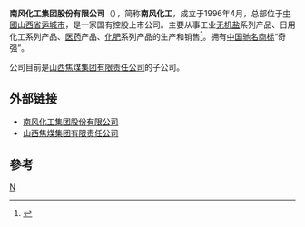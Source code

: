 {{Infobox_Company
| company_name   = 南风化工集团股份有限公司
| company_logo   = 
| company_type   = [[國有企業|國有企業]]
| company_slogan = 
| foundation     = 1996年
| location       = [[中國|中國]][[山西省|山西省]][[运城市|运城市]]
| key_people     = 
| industry       = 
| products       = 
| revenue        = 
| net_income     = 
| parent         = [[山西焦煤|山西焦煤]]
| homepage       = http://www.nafine.com/
}}

'''南风化工集团股份有限公司'''（{{szse|000737}}），简称'''南风化工'''，成立于1996年4月，总部位于[[中國|中國]][[山西省|山西省]][[运城市|运城市]]，是一家国有控股上市公司。主要从事工业[[无机盐|无机盐]]系列产品、日用化工系列产品、[[医药|医药]]产品、[[化肥|化肥]]系列产品的生产和销售<ref>{{cite web | url=http://app.finance.ifeng.com/data/stock/tab_gsjj.php?symbol=000737 | title=南风化工公司简介 | work=凤凰网财经 | accessdate=2014-02-20 | archive-date=2014-02-24 | archive-url=https://web.archive.org/web/20140224000651/http://app.finance.ifeng.com/data/stock/tab_gsjj.php?symbol=000737 | dead-url=no }}</ref>。拥有[[中国驰名商标|中国驰名商标]]“奇强”。

公司目前是[[山西焦煤|山西焦煤集团有限责任公司]]的子公司。

==外部链接==
*[http://www.nafine.com/ 南风化工集团股份有限公司]{{Wayback|url=http://www.nafine.com/ |date=20140223231256 }}
*[http://www.sxcc.com.cn/ 山西焦煤集团有限责任公司]{{Wayback|url=http://www.sxcc.com.cn/ |date=20140225090029 }}

== 參考 ==
{{reflist}}
{{Chinese company-stub}}

[[Category:山西公司|N]]